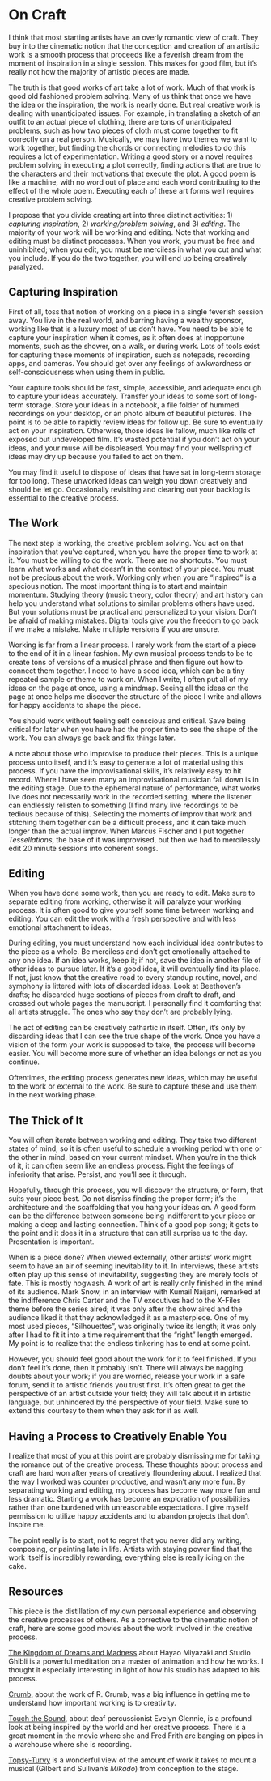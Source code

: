# On Craft

I think that most starting artists have an overly romantic view of craft. They buy into the cinematic notion that the conception and creation of an artistic work is a smooth process that proceeds like a feverish dream from the moment of inspiration in a single session. This makes for good film, but it's really not how the majority of artistic pieces are made.

The truth is that good works of art take a lot of work. Much of that work is good old fashioned problem solving. Many of us think that once we have the idea or the inspiration, the work is nearly done. But real creative work is dealing with unanticipated issues. For example, in translating a sketch of an outfit to an actual piece of clothing, there are tons of unanticipated problems, such as how two pieces of cloth must come together to fit correctly on a real person. Musically, we may have two themes we want to work together, but finding the chords or connecting melodies to do this requires a lot of experimentation. Writing a good story or a novel requires problem solving in executing a plot correctly, finding actions that are true to the characters and their motivations that execute the plot. A good poem is like a machine, with no word out of place and each word contributing to the effect of the whole poem. Executing each of these art forms well requires creative problem solving.

I propose that you divide creating art into three distinct activities: 1) *capturing inspiration*, 2) *working/problem solving*, and 3) *editing*. The majority of your work will be working and editing. Note that working and editing must be distinct processes. When you work, you must be free and uninhibited; when you edit, you must be merciless in what you cut and what you include. If you do the two together, you will end up being creatively paralyzed.

## Capturing Inspiration

First of all, toss that notion of working on a piece in a single feverish session away. You live in the real world, and barring having a wealthy sponsor, working like that is a luxury most of us don't have. You need to be able to capture your inspiration when it comes, as it often does at inopportune moments, such as the shower, on a walk, or during work. Lots of tools exist for capturing these moments of inspiration, such as notepads, recording apps, and cameras. You should get over any feelings of awkwardness or self-consciousness when using them in public.

Your capture tools should be fast, simple, accessible, and adequate enough to capture your ideas accurately. Transfer your ideas to some sort of long-term storage. Store your ideas in a notebook, a file folder of hummed recordings on your desktop, or an photo album of beautiful pictures. The point is to be able to rapidly review ideas for follow up. Be sure to eventually act on your inspiration. Otherwise, those ideas lie fallow, much like rolls of exposed but undeveloped film. It's wasted potential if you don't act on your ideas, and your muse will be displeased. You may find your wellspring of ideas may dry up because you failed to act on them.

You may find it useful to dispose of ideas that have sat in long-term storage for too long. These unworked ideas can weigh you down creatively and should be let go. Occasionally revisiting and clearing out your backlog is essential to the creative process.

## The Work

The next step is working, the creative problem solving. You act on that inspiration that you've captured, when you have the proper time to work at it. You must be willing to do the work. There are no shortcuts. You must learn what works and what doesn't in the context of your piece. You must not be precious about the work. Working only when you are "inspired" is a specious notion. The most important thing is to start and maintain momentum. Studying theory (music theory, color theory) and art history can help you understand what solutions to similar problems others have used. But your solutions must be practical and personalized to your vision. Don't be afraid of making mistakes. Digital tools give you the freedom to go back if we make a mistake. Make multiple versions if you are unsure.

Working is far from a linear process. I rarely work from the start of a piece to the end of it in a linear fashion. My own musical process tends to be to create tons of versions of a musical phrase and then figure out how to connect them together. I need to have a seed idea, which can be a tiny repeated sample or theme to work on. When I write, I often put all of my ideas on the page at once, using a mindmap. Seeing all the ideas on the page at once helps me discover the structure of the piece I write and allows for happy accidents to shape the piece.

You should work without feeling self conscious and critical. Save being critical for later when you have had the proper time to see the shape of the work. You can always go back and fix things later.

A note about those who improvise to produce their pieces. This is a unique process unto itself, and it's easy to generate a lot of material using this process. If you have the improvisational skills, it's relatively easy to hit record. Where I have seen many an improvisational musician fall down is in the editing stage. Due to the ephemeral nature of performance, what works live does not necessarily work in the recorded setting, where the listener can endlessly relisten to something (I find many live recordings to be tedious because of this). Selecting the moments of improv that work and stitching them together can be a difficult process, and it can take much longer than the actual improv. When Marcus Fischer and I put together *Tessellations*, the base of it was improvised, but then we had to mercilessly edit 20 minute sessions into coherent songs. 

## Editing

When you have done some work, then you are ready to edit. Make sure to separate editing from working, otherwise it will paralyze your working process. It is often good to give yourself some time between working and editing. You can edit the work with a fresh perspective and with less emotional attachment to ideas.

During editing, you must understand how each individual idea contributes to the piece as a whole. Be merciless and don't get emotionally attached to any one idea. If an idea works, keep it; if not, save the idea in another file of other ideas to pursue later. If it's a good idea, it will eventually find its place. If not, just know that the creative road to every standup routine, novel, and symphony is littered with lots of discarded ideas. Look at Beethoven's drafts; he discarded huge sections of pieces from draft to draft, and crossed out whole pages the manuscript. I personally find it comforting that all artists struggle. The ones who say they don't are probably lying.

The act of editing can be creatively cathartic in itself. Often, it's only by discarding ideas that I can see the true shape of the work. Once you have a vision of the form your work is supposed to take, the process will become easier. You will become more sure of whether an idea belongs or not as you continue.

Oftentimes, the editing process generates new ideas, which may be useful to the work or external to the work. Be sure to capture these and use them in the next working phase.

## The Thick of It

You will often iterate between working and editing. They take two different states of mind, so it is often useful to schedule a working period with one or the other in mind, based on your current mindset. When you're in the thick of it, it can often seem like an endless process. Fight the feelings of inferiority that arise. Persist, and you'll see it through.

Hopefully, through this process, you will discover the structure, or form, that suits your piece best. Do not dismiss finding the proper form; it's the architecture and the scaffolding that you hang your ideas on. A good form can be the difference between someone being indifferent to your piece or making a deep and lasting connection. Think of a good pop song; it gets to the point and it does it in a structure that can still surprise us to the day. Presentation is important.

When is a piece done? When viewed externally, other artists' work might seem to have an air of seeming inevitability to it. In interviews, these artists often play up this sense of inevitability, suggesting they are merely tools of fate. This is mostly hogwash. A work of art is really only finished in the mind of its audience. Mark Snow, in an interview with Kumail Naijani, remarked at the indifference Chris Carter and the TV executives had to the X-Files theme before the series aired; it was only after the show aired and the audience liked it that they acknowledged it as a masterpiece. One of my most used pieces, "Silhouettes", was originally twice its length; it was only after I had to fit it into a time requirement that the "right" length emerged. My point is to realize that the endless tinkering has to end at some point.

However, you should feel good about the work for it to feel finished. If you don't feel it's done, then it probably isn't. There will always be nagging doubts about your work; if you are worried, release your work in a safe forum, send it to artistic friends you trust first. It's often great to get the perspective of an artist outside your field; they will talk about it in artistic language, but unhindered by the perspective of your field. Make sure to extend this courtesy to them when they ask for it as well.

## Having a Process to Creatively Enable You

I realize that most of you at this point are probably dismissing me for taking the romance out of the creative process. These thoughts about process and craft are hard won after years of creatively floundering about. I realized that the way I worked was counter productive, and wasn't any more fun. By separating working and editing, my process has become way more fun and less dramatic. Starting a work has become an exploration of possibilities rather than one burdened with unreasonable expectations. I give myself permission to utilize happy accidents and to abandon projects that don't inspire me.

The point really is to start, not to regret that you never did any writing, composing, or painting late in life. Artists with staying power find that the work itself is incredibly rewarding; everything else is really icing on the cake.

## Resources

This piece is the distillation of my own personal experience and observing the creative processes of others. As a corrective to the cinematic notion of craft, here are some good movies about the work involved in the creative process. 

[The Kingdom of Dreams and Madness](http://m.imdb.com/title/tt3204392/) about Hayao Miyazaki and Studio Ghibli is a powerful meditation on a master of animation and how he works. I thought it especially interesting in light of how his studio has adapted to his process.

[Crumb](http://m.imdb.com/title/tt0109508/), about the work of R. Crumb, was a big influence in getting me to understand how important working is to creativity. 

[Touch the Sound](http://m.imdb.com/title/tt0424509/), about deaf percussionist Evelyn Glennie, is a profound look at being inspired by the world and her creative process. There is a great moment in the movie where she and Fred Frith are banging on pipes in a warehouse where she is recording.

[Topsy-Turvy](http://m.imdb.com/title/tt0151568/) is a wonderful view of the amount of work it takes to mount a musical (Gilbert and Sullivan's *Mikado*) from conception to the stage.
